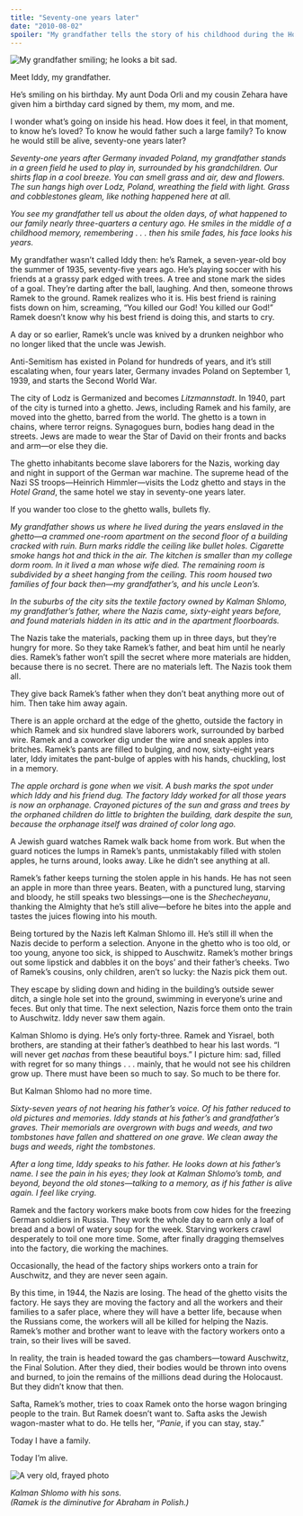 ```yaml
---
title: "Seventy-one years later"
date: "2010-08-02"
spoiler: "My grandfather tells the story of his childhood during the Holocaust."
---
```


![My grandfather smiling; he looks a bit sad.](/static/images/grandfather.jpg)

Meet Iddy, my grandfather.

He’s smiling on his birthday. My aunt Doda Orli and my cousin Zehara have given him a birthday card signed by them, my mom, and me.

I wonder what’s going on inside his head. How does it feel, in that moment, to know he’s loved? To know he would father such a large family? To know he would still be alive, seventy-one years later?

_Seventy-one years after Germany invaded Poland, my grandfather stands in a green field he used to play in, surrounded by his grandchildren. Our shirts flap in a cool breeze. You can smell grass and air, dew and flowers. The sun hangs high over Lodz, Poland, wreathing the field with light. Grass and cobblestones gleam, like nothing happened here at all._

_You see my grandfather tell us about the olden days, of what happened to our family nearly three-quarters a century ago. He smiles in the middle of a childhood memory, remembering . . . then his smile fades, his face looks his years._

My grandfather wasn’t called Iddy then: he’s Ramek, a seven-year-old boy the summer of 1935, seventy-five years ago. He’s playing soccer with his friends at a grassy park edged with trees. A tree and stone mark the sides of a goal. They’re darting after the ball, laughing. And then, someone throws Ramek to the ground. Ramek realizes who it is. His best friend is raining fists down on him, screaming, “You killed our God! You killed our God!” Ramek doesn’t know why his best friend is doing this, and starts to cry.

A day or so earlier, Ramek’s uncle was knived by a drunken neighbor who no longer liked that the uncle was Jewish.

Anti-Semitism has existed in Poland for hundreds of years, and it’s still escalating when, four years later, Germany invades Poland on September 1, 1939, and starts the Second World War.

The city of Lodz is Germanized and becomes _Litzmannstadt_. In 1940, part of the city is turned into a ghetto. Jews, including Ramek and his family, are moved into the ghetto, barred from the world. The ghetto is a town in chains, where terror reigns. Synagogues burn, bodies hang dead in the streets. Jews are made to wear the Star of David on their fronts and backs and arm—or else they die.

The ghetto inhabitants become slave laborers for the Nazis, working day and night in support of the German war machine. The supreme head of the Nazi SS troops—Heinrich Himmler—visits the Lodz ghetto and stays in the _Hotel Grand_, the same hotel we stay in seventy-one years later.

If you wander too close to the ghetto walls, bullets fly.

_My grandfather shows us where he lived during the years enslaved in the ghetto—a crammed one-room apartment on the second floor of a building cracked with ruin. Burn marks riddle the ceiling like bullet holes. Cigarette smoke hangs hot and thick in the air. The kitchen is smaller than my college dorm room. In it lived a man whose wife died. The remaining room is subdivided by a sheet hanging from the ceiling. This room housed two families of four back then—my grandfather’s, and his uncle Leon’s._

_In the suburbs of the city sits the textile factory owned by Kalman Shlomo, my grandfather’s father, where the Nazis came, sixty-eight years before, and found materials hidden in its attic and in the apartment floorboards._

The Nazis take the materials, packing them up in three days, but they’re hungry for more. So they take Ramek’s father, and beat him until he nearly dies. Ramek’s father won’t spill the secret where more materials are hidden, because there is no secret. There are no materials left. The Nazis took them all.

They give back Ramek’s father when they don’t beat anything more out of him. Then take him away again.

There is an apple orchard at the edge of the ghetto, outside the factory in which Ramek and six hundred slave laborers work, surrounded by barbed wire. Ramek and a coworker dig under the wire and sneak apples into britches. Ramek’s pants are filled to bulging, and now, sixty-eight years later, Iddy imitates the pant-bulge of apples with his hands, chuckling, lost in a memory.

_The apple orchard is gone when we visit. A bush marks the spot under which Iddy and his friend dug. The factory Iddy worked for all those years is now an orphanage. Crayoned pictures of the sun and grass and trees by the orphaned children do little to brighten the building, dark despite the sun, because the orphanage itself was drained of color long ago._

A Jewish guard watches Ramek walk back home from work. But when the guard notices the lumps in Ramek’s pants, unmistakably filled with stolen apples, he turns around, looks away. Like he didn’t see anything at all.

Ramek’s father keeps turning the stolen apple in his hands. He has not seen an apple in more than three years. Beaten, with a punctured lung, starving and bloody, he still speaks two blessings—one is the _Shechecheyanu_, thanking the Almighty that he’s still alive—before he bites into the apple and tastes the juices flowing into his mouth.

Being tortured by the Nazis left Kalman Shlomo ill. He’s still ill when the Nazis decide to perform a selection. Anyone in the ghetto who is too old, or too young, anyone too sick, is shipped to Auschwitz. Ramek’s mother brings out some lipstick and dabbles it on the boys’ and their father’s cheeks. Two of Ramek’s cousins, only children, aren’t so lucky: the Nazis pick them out.

They escape by sliding down and hiding in the building’s outside sewer ditch, a single hole set into the ground, swimming in everyone’s urine and feces. But only that time. The next selection, Nazis force them onto the train to Auschwitz. Iddy never saw them again.

Kalman Shlomo is dying. He’s only forty-three. Ramek and Yisrael, both brothers, are standing at their father’s deathbed to hear his last words. “I will never get _nachas_ from these beautiful boys.” I picture him: sad, filled with regret for so many things . . . mainly, that he would not see his children grow up. There must have been so much to say. So much to be there for.

But Kalman Shlomo had no more time.

_Sixty-seven years of not hearing his father’s voice. Of his father reduced to old pictures and memories. Iddy stands at his father’s and grandfather’s graves. Their memorials are overgrown with bugs and weeds, and two tombstones have fallen and shattered on one grave. We clean away the bugs and weeds, right the tombstones._

_After a long time, Iddy speaks to his father. He looks down at his father’s name. I see the pain in his eyes; they look at Kalman Shlomo’s tomb, and beyond, beyond the old stones—talking to a memory, as if his father is alive again. I feel like crying._

Ramek and the factory workers make boots from cow hides for the freezing German soldiers in Russia. They work the whole day to earn only a loaf of bread and a bowl of watery soup for the week. Starving workers crawl desperately to toil one more time. Some, after finally dragging themselves into the factory, die working the machines.

Occasionally, the head of the factory ships workers onto a train for Auschwitz, and they are never seen again.

By this time, in 1944, the Nazis are losing. The head of the ghetto visits the factory. He says they are moving the factory and all the workers and their families to a safer place, where they will have a better life, because when the Russians come, the workers will all be killed for helping the Nazis. Ramek’s mother and brother want to leave with the factory workers onto a train, so their lives will be saved.

In reality, the train is headed toward the gas chambers—toward Auschwitz, the Final Solution. After they died, their bodies would be thrown into ovens and burned, to join the remains of the millions dead during the Holocaust. But they didn’t know that then.

Safta, Ramek’s mother, tries to coax Ramek onto the horse wagon bringing people to the train. But Ramek doesn’t want to. Safta asks the Jewish wagon-master what to do. He tells her, “_Panie_, if you can stay, stay.”

Today I have a family.

Today I’m alive.

![A very old, frayed photo](/static/images/shlomo.jpg)

_Kalman Shlomo with his sons.  
(Ramek is the diminutive for Abraham in Polish.)_
